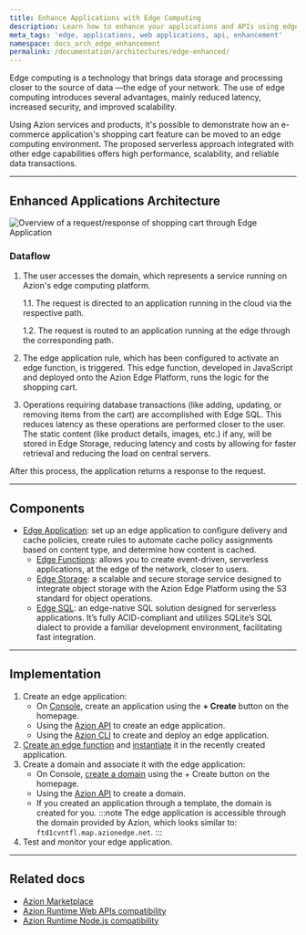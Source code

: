 ```yaml
---
title: Enhance Applications with Edge Computing
description: Learn how to enhance your applications and APIs using edge computing.
meta_tags: 'edge, applications, web applications, api, enhancement'
namespace: docs_arch_edge_enhancement
permalink: /documentation/architectures/edge-enhanced/
---
```


Edge computing is a technology that brings data storage and processing closer to the source of data —the edge of your network. The use of edge computing introduces several advantages, mainly reduced latency, increased security, and improved scalability. 

Using Azion services and products, it's possible to demonstrate how an e-commerce application's shopping cart feature can be moved to an edge computing environment. The proposed serverless approach integrated with other edge capabilities offers high performance, scalability, and reliable data transactions.

---

## Enhanced Applications Architecture

![Overview of a request/response of shopping cart through Edge Application](/assets/docs/images/uploads/edge-enhanced.png)

### Dataflow

1. The user accesses the domain, which represents a service running on Azion's edge computing platform. 

    1.1. The request is directed to an application running in the cloud via the respective path.

    1.2. The request is routed to an application running at the edge through the corresponding path.

2. The edge application rule, which has been configured to activate an edge function, is triggered. This edge function, developed in JavaScript and deployed onto the Azion Edge Platform, runs the logic for the shopping cart.
3. Operations requiring database transactions (like adding, updating, or removing items from the cart) are accomplished with Edge SQL. This reduces latency as these operations are performed closer to the user.
The static content (like product details, images, etc.) if any, will be stored in Edge Storage, reducing latency and costs by allowing for faster retrieval and reducing the load on central servers.

After this process, the application returns a response to the request.

---

## Components

- [Edge Application](/en/documentation/products/build/edge-application/): set up an edge application to configure delivery and cache policies, create rules to automate cache policy assignments based on content type, and determine how content is cached.
    - [Edge Functions](/en/documentation/products/build/edge-application/edge-functions/): allows you to create event-driven, serverless applications, at the edge of the network, closer to users.
    - [Edge Storage](/en/documentation/products/store/edge-storage/): a scalable and secure storage service designed to integrate object storage with the Azion Edge Platform using the S3 standard for object operations.
    - [Edge SQL](/en/documentation/products/store/edge-sql/): an edge-native SQL solution designed for serverless applications. It’s fully ACID-compliant and utilizes SQLite’s SQL dialect to provide a familiar development environment, facilitating fast integration.

---

## Implementation

1. Create an edge application:
    - On [Console](https://console.azion.com), create an application using the **+ Create** button on the homepage.
    - Using the [Azion API](https://api.azion.com/#d43c5509-fb99-4b20-a7bd-64f0924af352) to create an edge application.
    - Using the [Azion CLI](/en/documentation/devtools/cli/create/#edge-applications) to create and deploy an edge application.
2. [Create an edge function](/en/documentation/products/build/edge-application/edge-functions/#implementation) and [instantiate](/en/documentation/products/guides/build/instantiate-edge-functions/) it in the recently created application.
3. Create a domain and associate it with the edge application: 
    - On Console, [create a domain](/en/documentation/products/guides/configure-a-domain/) using the + Create button on the homepage.
    - Using the [Azion API](https://api.azion.com/#d43c5509-fb99-4b20-a7bd-64f0924af352) to create a domain.
    - If you created an application through a template, the domain is created for you.
:::note 
The edge application is accessible through the domain provided by Azion, which looks similar to: `ftd1cvntfl.map.azionedge.net`. 
:::
4. Test and monitor your edge application.

---

## Related docs

- [Azion Marketplace](/en/documentation/products/marketplace/)
- [Azion Runtime Web APIs compatibility](/en/documentation/products/devtools/azion-edge-runtime/frameworks-compatibility/)
- [Azion Runtime Node.js compatibility](/en/documentation/products/azion-edge-runtime/compatibility/node/)
